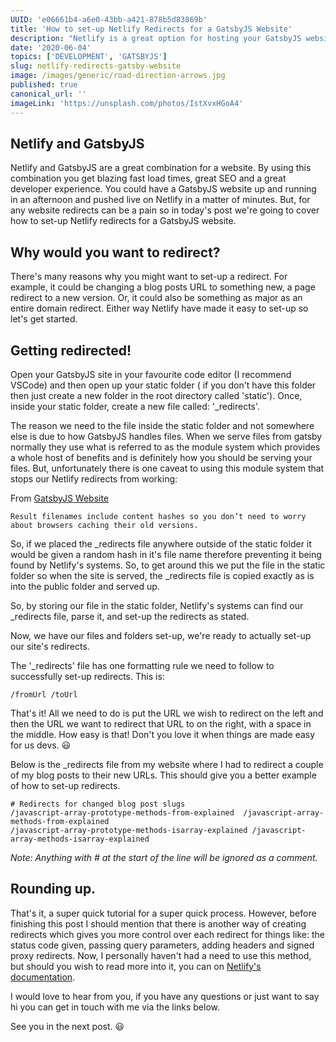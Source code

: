 ```yaml
---
UUID: 'e06661b4-a6e0-43bb-a421-878b5d83869b'
title: 'How to set-up Netlify Redirects for a GatsbyJS Website'
description: "Netlify is a great option for hosting your GatsbyJS website. Netlify even makes it super easy to set-up redirects, here's how."
date: '2020-06-04'
topics: ['DEVELOPMENT', 'GATSBYJS']
slug: netlify-redirects-gatsby-website
image: /images/generic/road-direction-arrows.jpg
published: true
canonical_url: ''
imageLink: 'https://unsplash.com/photos/IstXvxHGoA4'
---
```


## Netlify and GatsbyJS

Netlify and GatsbyJS are a great combination for a website. By using this combination you get blazing fast load times, great SEO and a great developer experience. You could have a GatsbyJS website up and running in an afternoon and pushed live on Netlify in a matter of minutes. But, for any website redirects can be a pain so in today's post we're going to cover how to set-up Netlify redirects for a GatsbyJS website.

## Why would you want to redirect?

There's many reasons why you might want to set-up a redirect. For example, it could be changing a blog posts URL to something new, a page redirect to a new version. Or, it could also be something as major as an entire domain redirect. Either way Netlify have made it easy to set-up so let's get started.

## Getting redirected!

Open your GatsbyJS site in your favourite code editor (I recommend VSCode) and then open up your static folder ( if you don't have this folder then just create a new folder in the root directory called 'static'). Once, inside your static folder, create a new file called: '\_redirects'.

The reason we need to the file inside the static folder and not somewhere else is due to how GatsbyJS handles files. When we serve files from gatsby normally they use what is referred to as the module system which provides a whole host of benefits and is definitely how you should be serving your files. But, unfortunately there is one caveat to using this module system that stops our Netlify redirects from working:

From [GatsbyJS Website](https://www.gatsbyjs.org/docs/static-folder/)

```
Result filenames include content hashes so you don’t need to worry about browsers caching their old versions.
```

So, if we placed the \_redirects file anywhere outside of the static folder it would be given a random hash in it's file name therefore preventing it being found by Netlify's systems. So, to get around this we put the file in the static folder so when the site is served, the \_redirects file is copied exactly as is into the public folder and served up.

So, by storing our file in the static folder, Netlify's systems can find our \_redirects file, parse it, and set-up the redirects as stated.

Now, we have our files and folders set-up, we're ready to actually set-up our site's redirects.

The '\_redirects' file has one formatting rule we need to follow to successfully set-up redirects. This is:

```
/fromUrl /toUrl
```

That's it! All we need to do is put the URL we wish to redirect on the left and then the URL we want to redirect that URL to on the right, with a space in the middle. How easy is that! Don't you love it when things are made easy for us devs. 😃

Below is the \_redirects file from my website where I had to redirect a couple of my blog posts to their new URLs. This should give you a better example of how to set-up redirects.

```
# Redirects for changed blog post slugs
/javascript-array-prototype-methods-from-explained  /javascript-array-methods-from-explained
/javascript-array-prototype-methods-isarray-explained /javascript-array-methods-isarray-explained
```

_Note: Anything with # at the start of the line will be ignored as a comment._

## Rounding up.

That's it, a super quick tutorial for a super quick process. However, before finishing this post I should mention that there is another way of creating redirects which gives you more control over each redirect for things like: the status code given, passing query parameters, adding headers and signed proxy redirects. Now, I personally haven't had a need to use this method, but should you wish to read more into it, you can on [Netlify's documentation](https://docs.netlify.com/routing/redirects/#syntax-for-the-netlify-configuration-file).

I would love to hear from you, if you have any questions or just want to say hi you can get in touch with me via the links below.

See you in the next post. 😃
